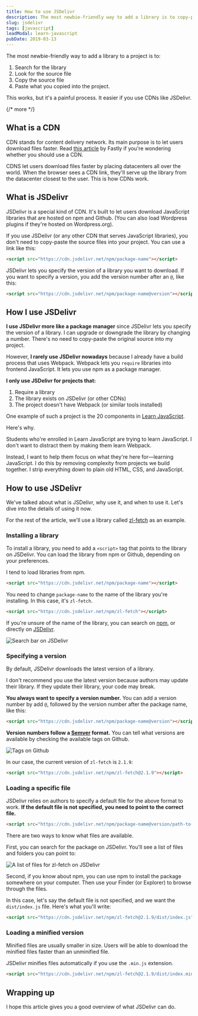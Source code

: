 ```yaml
---
title: How to use JSDelivr
description: The most newbie-friendly way to add a library is to copy-paste the source code into the project. But there's a easier way if you use CDNs like JSDelivr.
slug: jsdelivr
tags: [javascript]
leadModal: learn-javascript
pubDate: 2019-03-13
---
```


The most newbie-friendly way to add a library to a project is to:

1. Search for the library
2. Look for the source file
3. Copy the source file
4. Paste what you copied into the project.

This works, but it's a painful process. It easier if you use CDNs like JSDelivr.

{/* more */}

## What is a CDN

CDN stands for content delivery network. Its main purpose is to let users download files faster. Read [this article][1] by Fastly if you're wondering whether you should use a CDN.

CDNS let users download files faster by placing datacenters all over the world. When the browser sees a CDN link, they'll serve up the library from the datacenter closest to the user. This is how CDNs work.

## What is JSDelivr

JSDelivr is a special kind of CDN. It's built to let users download JavaScript libraries that are hosted on npm and Github. (You can also load Wordpress plugins if they're hosted on Wordpress.org).

If you use JSDelivr (or any other CDN that serves JavaScript libraries), you don't need to copy-paste the source files into your project. You can use a link like this:

```html
<script src="https://cdn.jsdelivr.net/npm/package-name"></script>
```

JSDelivr lets you specify the version of a library you want to download. If you want to specify a version, you add the version number after an `@`, like this:

```html
<script src="https://cdn.jsdelivr.net/npm/package-name@version"></script>
```

## How I use JSDelivr

**I use JSDelivr more like a package manager** since JSDelivr lets you specify the version of a library. I can upgrade or downgrade the library by changing a number. There's no need to copy-paste the original source into my project.

However, **I rarely use JSDelivr nowadays** because I already have a build process that uses Webpack. Webpack lets you `require` libraries into frontend JavaScript. It lets you use npm as a package manager.

**I only use JSDelivr for projects that:**

1. Require a library
2. The library exists on JSDelivr (or other CDNs)
3. The project doesn't have Webpack (or similar tools installed)

One example of such a project is the 20 components in [Learn JavaScript][2].

Here's why.

Students who're enrolled in Learn JavaScript are trying to learn JavaScript. I don't want to distract them by making them learn Webpack.

Instead, I want to help them focus on what they're here for—learning JavaScript. I do this by removing complexity from projects we build together. I strip everything down to plain old HTML, CSS, and JavaScript.

## How to use JSDelivr

We've talked about what is JSDelivr, why use it, and when to use it. Let's dive into the details of using it now.

For the rest of the article, we'll use a library called [zl-fetch][3] as an example.

### Installing a library

To install a library, you need to add a `<script>` tag that points to the library on JSDelivr. You can load the library from npm or Github, depending on your preferences.

I tend to load libraries from npm.

```html
<script src="https://cdn.jsdelivr.net/npm/package-name"></script>
```

You need to change `package-name` to the name of the library you're installing. In this case, it's `zl-fetch`.

```html
<script src="https://cdn.jsdelivr.net/npm/zl-fetch"></script>
```

If you're unsure of the name of the library, you can search on [npm][4], or directly on [JSDelivr][5].

<Image
  src="/assets/2019/jsdelivr/search-jsdelivr.png"
  alt="Search bar on JSDelivr"
/>

### Specifying a version

By default, JSDelivr downloads the latest version of a library.

I don't recommend you use the latest version because authors may update their library. If they update their library, your code may break.

**You always want to specify a version number.** You can add a version number by add `@`, followed by the version number after the package name, like this:

```html
<script src="https://cdn.jsdelivr.net/npm/package-name@version"></script>
```

**Version numbers follow a [Semver][6] format.** You can tell what versions are available by checking the available tags on Github.

<Image src="/assets/2019/jsdelivr/tags.png" alt="Tags on Github" />

In our case, the current version of `zl-fetch` is `2.1.9`:

```html
<script src="https://cdn.jsdelivr.net/npm/zl-fetch@2.1.9"></script>
```

### Loading a specific file

JSDelivr relies on authors to specify a default file for the above format to work. **If the default file is not specified, you need to point to the correct file.**

```html
<script src="https://cdn.jsdelivr.net/npm/package-name@version/path-to-file"></script>
```

There are two ways to know what files are available.

First, you can search for the package on JSDelivr. You'll see a list of files and folders you can point to:

<Image
  src="/assets/2019/jsdelivr/files.png"
  alt="A list of files for zl-fetch on JSDelivr"
/>

Second, if you know about npm, you can use npm to install the package somewhere on your computer. Then use your Finder (or Explorer) to browse through the files.

In this case, let's say the default file is not specified, and we want the `dist/index.js` file. Here's what you'll write:

```html
<script src="https://cdn.jsdelivr.net/npm/zl-fetch@2.1.9/dist/index.js"></script>
```

### Loading a minified version

Minified files are usually smaller in size. Users will be able to download the minified files faster than an unminified file.

JSDelivr minifies files automatically if you use the `.min.js` extension.

```html
<script src="https://cdn.jsdelivr.net/npm/zl-fetch@2.1.9/dist/index.min.js"></script>
```

## Wrapping up

I hope this article gives you a good overview of what JSDelivr can do.

[1]: https://www.fastly.com/blog/why-you-should-use-content-delivery-network
[2]: https://learnjavascript.today
[3]: https://github.com/zellwk/zl-fetch
[4]: https://www.npmjs.com
[5]: https://www.jsdelivr.com
[6]: https://zellwk.com/blog/semantic-versioning/

